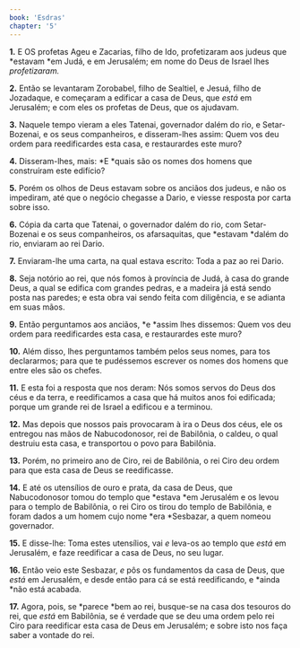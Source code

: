 ```yaml
---
book: 'Esdras'
chapter: '5'
---
```


**1.** E OS profetas Ageu e Zacarias, filho de Ido, profetizaram aos judeus que *estavam *em Judá, e em Jerusalém; em nome do Deus de Israel lhes *profetizaram.*

**2.** Então se levantaram Zorobabel, filho de Sealtiel, e Jesuá, filho de Jozadaque, e começaram a edificar a casa de Deus, que *está* em Jerusalém; e com eles os profetas de Deus, que os ajudavam.

**3.** Naquele tempo vieram a eles Tatenai, governador dalém do rio, e Setar-Bozenai, e os seus companheiros, e disseram-lhes assim: Quem vos deu ordem para reedificardes esta casa, e restaurardes este muro?

**4.** Disseram-lhes, mais: *E *quais são os nomes dos homens que construíram este edifício?

**5.** Porém os olhos de Deus estavam sobre os anciãos dos judeus, e não os impediram, até que o negócio chegasse a Dario, e viesse resposta por carta sobre isso.

**6.** Cópia da carta que Tatenai, o governador dalém do rio, com Setar-Bozenai e os seus companheiros, os afarsaquitas, que *estavam *dalém do rio, enviaram ao rei Dario.

**7.** Enviaram-lhe uma carta, na qual estava escrito: Toda a paz ao rei Dario.

**8.** Seja notório ao rei, que nós fomos à província de Judá, à casa do grande Deus, a qual se edifica com grandes pedras, e a madeira já está sendo posta nas paredes; e esta obra vai sendo feita com diligência, e se adianta em suas mãos.

**9.** Então perguntamos aos anciãos, *e *assim lhes dissemos: Quem vos deu ordem para reedificardes esta casa, e restaurardes este muro?

**10.** Além disso, lhes perguntamos também pelos seus nomes, para tos declararmos; para que te pudéssemos escrever os nomes dos homens que entre eles são os chefes.

**11.** E esta foi a resposta que nos deram: Nós somos servos do Deus dos céus e da terra, e reedificamos a casa que há muitos anos foi edificada; porque um grande rei de Israel a edificou e a terminou.

**12.** Mas depois que nossos pais provocaram à ira o Deus dos céus, ele os entregou nas mãos de Nabucodonosor, rei de Babilônia, o caldeu, o qual destruiu esta casa, e transportou o povo para Babilônia.

**13.** Porém, no primeiro ano de Ciro, rei de Babilônia, o rei Ciro deu ordem para que esta casa de Deus se reedificasse.

**14.** E até os utensílios de ouro e prata, da casa de Deus, que Nabucodonosor tomou do templo que *estava *em Jerusalém e os levou para o templo de Babilônia, o rei Ciro os tirou do templo de Babilônia, e foram dados a um homem cujo nome *era *Sesbazar, a quem nomeou governador.

**15.** E disse-lhe: Toma estes utensílios, vai *e* leva-os ao templo que *está* em Jerusalém, e faze reedificar a casa de Deus, no seu lugar.

**16.** Então veio este Sesbazar, *e* pôs os fundamentos da casa de Deus, que *está* em Jerusalém, e desde então para cá se está reedificando, e *ainda *não está acabada.

**17.** Agora, pois, se *parece *bem ao rei, busque-se na casa dos tesouros do rei, que *está* em Babilônia, se é verdade que se deu uma ordem pelo rei Ciro para reedificar esta casa de Deus em Jerusalém; e sobre isto nos faça saber a vontade do rei.